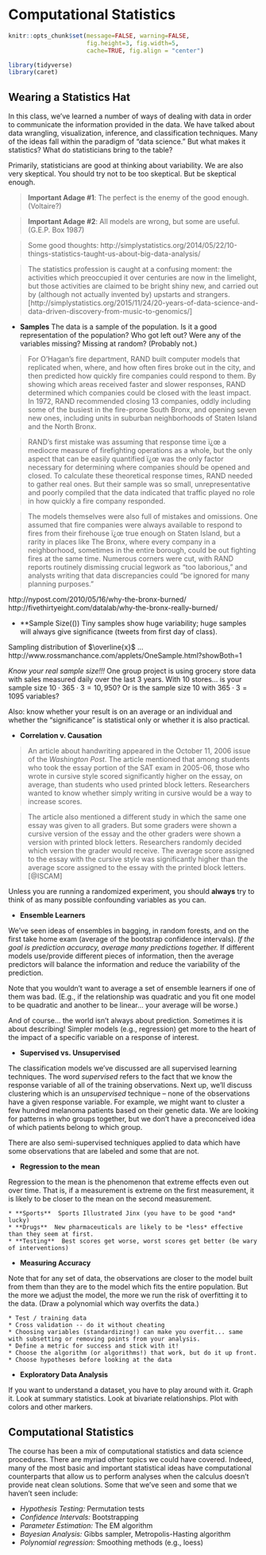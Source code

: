 

# Computational Statistics {#compstats}

```r
knitr::opts_chunk$set(message=FALSE, warning=FALSE, 
                      fig.height=3, fig.width=5,  
                      cache=TRUE, fig.align = "center")

library(tidyverse)
library(caret)
```


## Wearing a Statistics Hat


In this class, we've learned a number of ways of dealing with data in order to communicate the information provided in the data.  We have talked about data wrangling, visualization, inference, and classification techniques.  Many of the ideas fall within the paradigm of "data science."  But what makes it statistics?  What do statisticians bring to the table?

Primarily, statisticians are good at thinking about variability.  We are also very skeptical.  You should try not to be too skeptical.  But be skeptical enough.

> **Important Adage #1**:  The perfect is the enemy of the good enough. (Voltaire?)

> **Important Adage #2**:  All models are wrong, but some are useful. (G.E.P. Box 1987)

> Some good thoughts: http://simplystatistics.org/2014/05/22/10-things-statistics-taught-us-about-big-data-analysis/


>  The statistics profession is caught at a confusing moment: the activities which preoccupied it over centuries are now in the limelight, but those activities are claimed to be bright shiny new, and carried out by (although not actually invented by) upstarts and strangers. [http://simplystatistics.org/2015/11/24/20-years-of-data-science-and-data-driven-discovery-from-music-to-genomics/]

* **Samples**
The data is a sample of the population.  Is it a good representation of the population?  Who got left out?  Were any of the variables missing?  Missing at random?  (Probably not.)

> For O'Hagan's fire department, RAND built computer models that replicated when, where, and how often fires broke out in the city, and then predicted how quickly fire companies could respond to them. By showing which areas received faster and slower responses, RAND determined which companies could be closed with the least impact. In 1972, RAND recommended closing 13 companies, oddly including some of the busiest in the fire-prone South Bronx, and opening seven new ones, including units in suburban neighborhoods of Staten Island and the North Bronx.

> RAND's first mistake was assuming that response time ï¿œ a mediocre measure of firefighting operations as a whole, but the only aspect that can be easily quantified ï¿œ was the only factor necessary for determining where companies should be opened and closed. To calculate these theoretical response times, RAND needed to gather real ones. But their sample was so small, unrepresentative and poorly compiled that the data indicated that traffic played no role in how quickly a fire company responded.

> The models themselves were also full of mistakes and omissions. One assumed that fire companies were always available to respond to fires from their firehouse ï¿œ true enough on Staten Island, but a rarity in places like The Bronx, where every company in a neighborhood, sometimes in the entire borough, could be out fighting fires at the same time. Numerous corners were cut, with RAND reports routinely dismissing crucial legwork as "too laborious," and analysts writing that data discrepancies could "be ignored for many planning purposes."

http://nypost.com/2010/05/16/why-the-bronx-burned/
http://fivethirtyeight.com/datalab/why-the-bronx-really-burned/

* **Sample Size(())
Tiny samples show huge variability; huge samples will always give significance (tweets from first day of class).

Sampling distribution of $\overline{x}$ ... http://www.rossmanchance.com/applets/OneSample.html?showBoth=1

*Know your real sample size!!!*  One group project is using grocery store data with sales measured daily over the last 3 years.  With 10 stores... is your sample size $10\cdot 365\cdot 3 = 10,950$?  Or is the sample size 10 with $365\cdot3 = 1095$ variables?

Also:  know whether your result is on an average or an individual and whether the "significance" is statistical only or whether it is also practical.


* **Correlation v. Causation**

> An article about handwriting appeared in the October 11, 2006 issue of the *Washington Post*. The article mentioned that among students who took the essay portion of the SAT exam in 2005-06, those who wrote in cursive style scored significantly higher on the essay, on average, than students who used printed block letters. Researchers wanted to know whether simply writing in cursive would be a way to increase scores.

> The article also mentioned a different study in which the same one essay was given to all graders. But some graders were shown a cursive version of the essay and the other graders were shown a version with printed block letters. Researchers randomly decided which version the grader would receive. The average score assigned to the essay with the cursive style was significantly higher than the average score assigned to the essay with the printed block letters.
[@ISCAM]


Unless you are running a randomized experiment, you should **always** try to think of as many possible confounding variables as you can.

* **Ensemble Learners**

We've seen ideas of ensembles in bagging, in random forests, and on the first take home exam (average of the bootstrap confidence intervals).   *If the goal is prediction accuracy, average many predictions together.*  If different models use/provide different pieces of information, then the average predictors will balance the information and reduce the variability of the prediction.

Note that you wouldn't want to average a set of ensemble learners if one of them was bad.  (E.g., if the relationship was quadratic and you fit one model to be quadratic and another to be linear... your average will be worse.)

And of course... the world isn't always about prediction.  Sometimes it is about describing!  Simpler models (e.g., regression) get more to the heart of the impact of a specific variable on a response of interest.

* **Supervised vs. Unsupervised**

The classification models we've discussed are all supervised learning techniques.  The word *supervised* refers to the fact that we know the response variable of all of the training observations.  Next up, we'll discuss clustering which is an *unsupervised* technique -- none of the observations have a given response variable.  For example, we might want to cluster a few hundred melanoma patients based on their genetic data.  We are looking for patterns in who groups together, but we don't have a preconceived idea of which patients belong to which group.

There are also semi-supervised techniques applied to data which have some observations that are labeled and some that are not.

* **Regression to the mean**

Regression to the mean is the phenomenon that extreme effects even out over time.  That is, if a measurement is extreme on the first measurement, it is likely to be closer to the mean on the second measurement.

    * **Sports**  Sports Illustrated Jinx (you have to be good *and* lucky)
    * **Drugs**  New pharmaceuticals are likely to be *less* effective than they seem at first.
    * **Testing**  Best scores get worse, worst scores get better (be wary of interventions)

* **Measuring Accuracy**

Note that for any set of data, the observations are closer to the model built from them than they are to the model which fits the entire population.  But the more we adjust the model, the more we run the risk of overfitting it to the data.  (Draw a polynomial which way overfits the data.)

    * Test / training data
    * Cross validation -- do it without cheating  
    * Choosing variables (standardizing!) can make you overfit... same with subsetting or removing points from your analysis.
    * Define a metric for success and stick with it!
    * Choose the algorithm (or algorithms!) that work, but do it up front.
    * Choose hypotheses before looking at the data


* **Exploratory Data Analysis**

If you want to understand a dataset, you have to play around with it.  Graph it.  Look at summary statistics.  Look at bivariate relationships.  Plot with colors and other markers.


## Computational Statistics


The course has been a mix of computational statistics and data science procedures.  There are myriad other topics we could have covered.  Indeed, many of the most basic and important statistical ideas have computational counterparts that allow us to perform analyses when the calculus doesn't provide neat clean solutions.  Some that we've seen and some that we haven't seen include:

* *Hypothesis Testing:*  Permutation tests
* *Confidence Intervals:*  Bootstrapping
* *Parameter Estimation:* The EM algorithm
* *Bayesian Analysis:* Gibbs sampler, Metropolis-Hasting algorithm
* *Polynomial regression:* Smoothing methods (e.g., loess)

